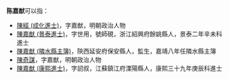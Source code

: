 '''陈嘉猷'''可以指：
* [[陳經_(成化進士)|陳經 (成化進士)]]，字嘉猷，明朝政治人物
* [[陳嘉猷_(景泰進士)|陳嘉猷 (景泰進士)]]，字世用，號師硯，浙江紹興府餘姚縣人，景泰二年辛未科進士
* [[陳嘉猷_(隣水縣主簿)|陳嘉猷 (隣水縣主簿)]]，陝西延安府保安縣人，監生，嘉靖八年任隣水縣主簿
* [[陳奇謀|陳奇謀]]，字嘉猷，明朝政治人物
* [[陳嘉猷_(康熙進士)|陳嘉猷 (康熙進士)]]，字訒叔，江蘇鎮江府溧陽縣人，康熙三十九年庚辰科進士

{{Disambiguation|J|Cat=三字陈姓人名消歧义}}